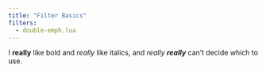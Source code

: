 ```yaml
---
title: "Filter Basics"
filters:
  - double-emph.lua
---
```


I **really** like bold and *really* like italics, and *really **really*** can't decide which to use.